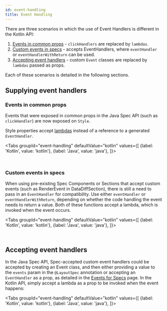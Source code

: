 ```yaml
---
id: event-handling
title: Event Handling
---
```



There are three scenarios in which the use of Event Handlers is different in the Kotlin API:

1. [Events in common props](#events-in-common-props) - `clickHandlers` are replaced by `lambdas`.
2. [Custom events in specs](#custom-events-in-specs) - accepts EventHandlers, where `eventHandler` or `eventHandlerWithReturn` can be used.
3. [Accepting event handlers](#accepting-event-handlers) - custom `Event` classes are replaced by `lambdas` passed as props.

Each of these scenarios is detailed in the following sections.

## Supplying event handlers

### Events in common props

Events that were exposed in common props in the Java Spec API (such as `clickHandler`) are now exposed on `Style`.

Style properties accept [lambdas](https://kotlinlang.org/docs/lambdas.html) instead of a reference to a generated `EventHandler`.

<Tabs
  groupId="event-handling"
  defaultValue="kotlin"
  values={[
    {label: 'Kotlin', value: 'kotlin'},
    {label: 'Java', value: 'java'},
  ]}>
  <TabItem value="kotlin">

```kotlin file=sample/src/main/java/com/facebook/samples/litho/kotlin/documentation/EventComponent.kt start=start_example end=end_example
```

  </TabItem>
  <TabItem value="java">

```java file=sample/src/main/java/com/facebook/samples/litho/java/events/EventComponentSpec.java start=start_example end=end_example
```

  </TabItem>

</Tabs>

### Custom events in specs

When using pre-existing Spec Components or Sections that accept custom events (such as RenderEvent in DataDiffSection), there is still a need to pass in an `EventHandler` for compatibility. Use either `eventHandler` or `eventHandlerWithReturn`, depending on whether the code handling the event needs to return a value. Both of these functions accept a lambda, which is invoked when the event occurs.

<Tabs
  groupId="event-handling"
  defaultValue="kotlin"
  values={[
    {label: 'Kotlin', value: 'kotlin'},
    {label: 'Java', value: 'java'},
  ]}>
  <TabItem value="kotlin">

```kotlin file=sample/src/main/java/com/facebook/samples/litho/kotlin/documentation/SectionComponent.kt start=start_example end=end_example
```

  </TabItem>
  <TabItem value="java">

```java file=sample/src/main/java/com/facebook/samples/litho/java/events/SectionComponentSpec.java start=start_example end=end_example
```

  </TabItem>

</Tabs>

## Accepting event handlers

In the Java Spec API, Spec-accepted custom event handlers could be accepted by creating an Event class, and then either providing a value to the `events` param in the `@LayoutSpec` annotation or accepting an `EventHandler` as a prop, as detailed in the [Events for Specs](/codegen/events-for-specs.md) page. In the Kotlin API, simply accept a lambda as a prop to be invoked when the event happens:

<Tabs
  groupId="event-handling"
  defaultValue="kotlin"
  values={[
    {label: 'Kotlin', value: 'kotlin'},
    {label: 'Java', value: 'java'},
  ]}>
  <TabItem value="kotlin">

```kotlin file=sample/src/main/java/com/facebook/samples/litho/kotlin/documentation/ClickEventComponent.kt start=start_example end=end_example
```

  </TabItem>
  <TabItem value="java">

```java file=sample/src/main/java/com/facebook/samples/litho/java/events/ClickEventComponentSpec.java start=start_example end=end_example
```

  </TabItem>

</Tabs>
